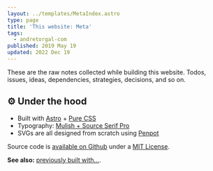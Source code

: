 ```yaml
---
layout: ../templates/MetaIndex.astro
type: page
title: 'This website: Meta'
tags:
  - andretorgal-com
published: 2019 May 19
updated: 2022 Dec 19
---
```


<Abstract>

These are the raw notes collected while building this website. Todos, issues, ideas, dependencies, strategies, decisions, and so on.

</Abstract>

## :gear: Under the hood

- Built with [Astro](/meta/docs/astro) + [Pure CSS](/meta/docs/styling)
- Typography: [Mulish + Source Serif Pro](/meta/docs/typography)
- SVGs are all designed from scratch using [Penpot](htts://penpot.app)

Source code is [available on Github](https://github.com/andrezero/andretorgal-com) under a [MIT License](https://github.com/andrezero/andretorgal-com/blob/main/LICENSE-MIT).

**See also:** [previously built with...](/meta/project/archaeology).
